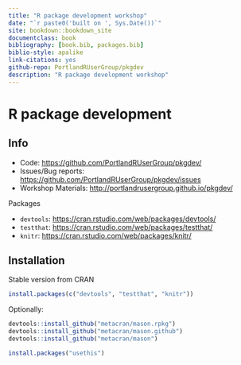 ```yaml
--- 
title: "R package development workshop"
date: "`r paste0('built on ', Sys.Date())`"
site: bookdown::bookdown_site
documentclass: book
bibliography: [book.bib, packages.bib]
biblio-style: apalike
link-citations: yes
github-repo: PortlandRUserGroup/pkgdev
description: "R package development workshop"
---
```


# R package development

## Info

* Code: <https://github.com/PortlandRUserGroup/pkgdev/>
* Issues/Bug reports: <https://github.com/PortlandRUserGroup/pkgdev/issues>
* Workshop Materials: <http://portlandrusergroup.github.io/pkgdev/>

Packages

* `devtools`: <https://cran.rstudio.com/web/packages/devtools/>
* `testthat`: <https://cran.rstudio.com/web/packages/testthat/>
* `knitr`: <https://cran.rstudio.com/web/packages/knitr/>

## Installation

Stable version from CRAN

```r
install.packages(c("devtools", "testthat", "knitr"))
```

Optionally:

```r
devtools::install_github("metacran/mason.rpkg")
devtools::install_github("metacran/mason.github")
devtools::install_github("metacran/mason")

install.packages("usethis")
```
